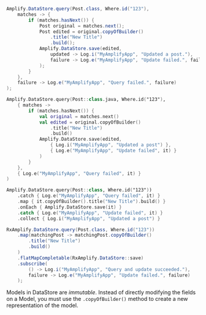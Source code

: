 <BlockSwitcher>
<Block name="Java">

```java
Amplify.DataStore.query(Post.class, Where.id("123"),
    matches -> {
        if (matches.hasNext()) {
            Post original = matches.next();
            Post edited = original.copyOfBuilder()
                .title("New Title")
                .build();
            Amplify.DataStore.save(edited,
                updated -> Log.i("MyAmplifyApp", "Updated a post."),
                failure -> Log.e("MyAmplifyApp", "Update failed.", failure)
            );
        }
    },
    failure -> Log.e("MyAmplifyApp", "Query failed.", failure)
);
```

</Block>
<Block name="Kotlin - Callbacks">

```kotlin
Amplify.DataStore.query(Post::class.java, Where.id("123"),
    { matches ->
        if (matches.hasNext()) {
            val original = matches.next()
            val edited = original.copyOfBuilder()
                .title("New Title")
                .build()
            Amplify.DataStore.save(edited,
                { Log.i("MyAmplifyApp", "Updated a post") },
                { Log.e("MyAmplifyApp", "Update failed", it) }
            )
        }
    },
    { Log.e("MyAmplifyApp", "Query failed", it) }
)
```

</Block>
<Block name="Kotlin - Coroutines (Beta)">

```kotlin
Amplify.DataStore.query(Post::class, Where.id("123"))
    .catch { Log.e("MyAmplifyApp", "Query failed", it) }
    .map { it.copyOfBuilder().title("New Title").build() }
    .onEach { Amplify.DataStore.save(it) }
    .catch { Log.e("MyAmplifyApp", "Update failed", it) }
    .collect { Log.i("MyAmplifyApp", "Updated a post") }
```

</Block>
<Block name="RxJava">

```java
RxAmplify.DataStore.query(Post.class, Where.id("123"))
    .map(matchingPost -> matchingPost.copyOfBuilder()
        .title("New Title")
        .build()
    )
    .flatMapCompletable(RxAmplify.DataStore::save)
    .subscribe(
        () -> Log.i("MyAmplifyApp", "Query and update succeeded."),
        failure -> Log.e("MyAmplifyApp", "Update failed.", failure)
    );
```

</Block>
</BlockSwitcher>

<Callout>

Models in DataStore are *immutable*. Instead of directly modifying the fields on a Model, you must use the `.copyOfBuilder()` method to create a new representation of the model.

</Callout>
